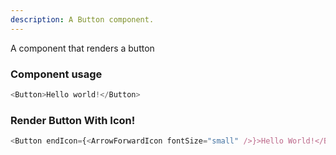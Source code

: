 ```yaml
---
description: A Button component.
---
```



A component that renders a button

### Component usage

```js
<Button>Hello world!</Button>
```

### Render Button With Icon!

```js live
<Button endIcon={<ArrowForwardIcon fontSize="small" />}>Hello World!</Button>
```
